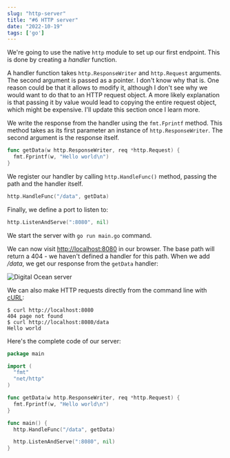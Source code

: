 ```yaml
---
slug: "http-server"
title: "#6 HTTP server"
date: "2022-10-19"
tags: ['go']
---
```

We're going to use the native ```http``` module to set up our first endpoint. This is done by creating a *handler* function.

A handler function takes ```http.ResponseWriter``` and ```http.Request``` arguments. The second argument is passed as a pointer. I don't know why that is. One reason could be that it allows to modify it, although I don't see why we would want to do that to an HTTP request object. A more likely explanation is that passing it by value would lead to copying the entire request object, which might be expensive. I'll update this section once I learn more.

We write the response from the handler using the ```fmt.Fprintf``` method. This method takes as its first parameter an instance of ```http.ResponseWriter```. The second argument is the response itself.

```go
func getData(w http.ResponseWriter, req *http.Request) {
  fmt.Fprintf(w, "Hello world\n")
}
```

We register our handler by calling ```http.HandleFunc()``` method, passing the path and the handler itself.

```go
http.HandleFunc("/data", getData)
```

Finally, we define a port to listen to:
```go
http.ListenAndServe(":8080", nil)
```

We start the server with ```go run main.go``` command.

We can now visit [http://localhost:8080](http://localhost:8080) in our browser. The base path will return a 404 - we haven't defined a handler for this path. When we add */data*, we get our response from the ```getData``` handler:

![Digital Ocean server](./img-2.png)

We can also make HTTP requests directly from the command line with [cURL](https://curl.se/):
```
$ curl http://localhost:8080
404 page not found
$ curl http://localhost:8080/data
Hello world
```

Here's the complete code of our server:
```go
package main

import (
  "fmt"
  "net/http"
)

func getData(w http.ResponseWriter, req *http.Request) {
  fmt.Fprintf(w, "Hello world\n")
}

func main() {
  http.HandleFunc("/data", getData)

  http.ListenAndServe(":8080", nil)
}
```